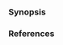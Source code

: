 {{cpp/header/title|generator|notes={{mark c++23}}}}
{{cpp/header/navbar}}
{{dsc begin}}
{{dsc h1|Classes}}
{{dsc inc|cpp/ranges/dsc generator}}
{{dsc end}}

===Synopsis===
{{cpp/synopsis/generator}}

===References===
{{ref std c++23}}
{{ref std|title=Header {{tt|&lt;generator&gt;}} synopsis|id=generator.syn|section=26.8.2}}
{{ref std|title=Class template generator|id=coro.generator.class|section=26.8.3}}
{{ref std|title=Class generator::promise_type|id=coro.generator.promise|section=26.8.5}}
{{ref std|title=Class generator::iterator|id=coro.generator.iterator|section=26.8.6}}
{{ref std end}}

{{langlinks|de|es|ja|ru|zh}}